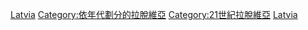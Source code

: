 {{Portal|拉脫維亞}}

[[Category:2010年代各國|Latvia]]
[[Category:依年代劃分的拉脫維亞|Category:依年代劃分的拉脫維亞]]
[[Category:21世紀拉脫維亞|Category:21世紀拉脫維亞]]
[[Category:2010年代歐洲|Latvia]]